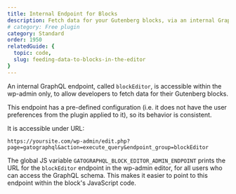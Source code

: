 ```yaml
---
title: Internal Endpoint for Blocks
description: Fetch data for your Gutenberg blocks, via an internal GraphQL endpoint accessible within the wp-admin only.
# category: Free plugin
category: Standard
order: 1950
relatedGuide: {
  topic: code,
  slug: feeding-data-to-blocks-in-the-editor
}
---
```


An internal GraphQL endpoint, called `blockEditor`, is accessible within the wp-admin only, to allow developers to fetch data for their Gutenberg blocks.

This endpoint has a pre-defined configuration (i.e. it does not have the user preferences from the plugin applied to it), so its behavior is consistent.

It is accessible under URL:

```apacheconf
https://yoursite.com/wp-admin/edit.php?page=gatographql&action=execute_query&endpoint_group=blockEditor
```

The global JS variable `GATOGRAPHQL_BLOCK_EDITOR_ADMIN_ENDPOINT` prints the URL for the `blockEditor` endpoint in the wp-admin editor, for all users who can access the GraphQL schema. This makes it easier to point to this endpoint within the block's JavaScript code.

